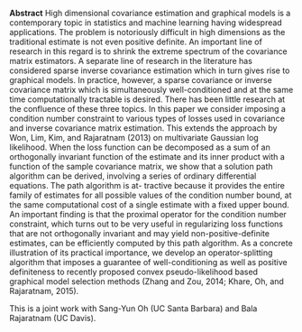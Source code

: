<span>**Abstract**</span>
High dimensional covariance estimation and graphical models is a
contemporary topic in statistics and machine learning having widespread
applications. The problem is notoriously difficult in high dimensions as
the traditional estimate is not even positive definite. An important
line of research in this regard is to shrink the extreme spectrum of the
covariance matrix estimators. A separate line of research in the
literature has considered sparse inverse covariance estimation which in
turn gives rise to graphical models. In practice, however, a sparse
covariance or inverse covariance matrix which is simultaneously
well-conditioned and at the same time computationally tractable is
desired. There has been little research at the confluence of these three
topics. In this paper we consider imposing a condition number constraint
to various types of losses used in covariance and inverse covariance
matrix estimation. This extends the approach by Won, Lim, Kim, and
Rajaratnam (2013) on multivariate Gaussian log likelihood. When the loss
function can be decomposed as a sum of an orthogonally invariant
function of the estimate and its inner product with a function of the
sample covariance matrix, we show that a solution path algorithm can be
derived, involving a series of ordinary differential equations. The path
algorithm is at- tractive because it provides the entire family of
estimates for all possible values of the condition number bound, at the
same computational cost of a single estimate with a fixed upper bound.
An important finding is that the proximal operator for the condition
number constraint, which turns out to be very useful in regularizing
loss functions that are not orthogonally invariant and may yield
non-positive-definite estimates, can be efficiently computed by this
path algorithm. As a concrete illustration of its practical importance,
we develop an operator-splitting algorithm that imposes a guarantee of
well-conditioning as well as positive definiteness to recently proposed
convex pseudo-likelihood based graphical model selection methods (Zhang
and Zou, 2014; Khare, Oh, and Rajaratnam, 2015).

This is a joint work with Sang-Yun Oh (UC Santa Barbara) and Bala
Rajaratnam (UC Davis).
